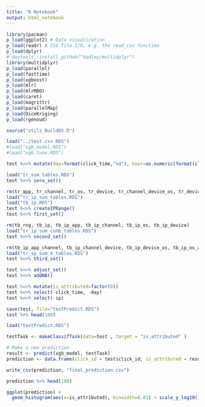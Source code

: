 ```yaml
---
title: "R Notebook"
output: html_notebook
---
```


```r
library(pacman)
p_load(ggplot2) # Data visualization
p_load(readr) # CSV file I/O, e.g. the read_csv function
p_load(dplyr)
# devtools::install_github("hadley/multidplyr")
library(multidplyr)
p_load(parallel)
p_load(fasttime)
p_load(xgboost)
p_load(mlr)
p_load(mlrMBO)
p_load(caret)
p_load(magrittr)
p_load(parallelMap)
p_load(DiceKriging)
p_load(rgenoud)

```

```r
source("utils_BuildDS.R")
```

```r
load("../test.csv.RDS")
#load("xgb_model.RDS")
#load("xgb.tune.RDS")
```

```r
test %<>% mutate(day=format(click_time,"%d"), hour=as.numeric(format(click_time,"%H") ))

load("tr_sum_tables.RDS")
test %<>% zero_set()
```

```r
rm(tr_app, tr_channel, tr_os, tr_device, tr_channel_device_os, tr_device_app, tr_device_os)
load("tr_ip_sum_tables.RDS")
load("tb_ip.RDS")
test %<>% createIPRange()
test %<>% first_set()
```


```r
rm(tb_rng, tb_ip, tb_ip_app, tb_ip_channel, tb_ip_os, tb_ip_device)
load("tr_ip_sum_comb_tables.RDS")
test %<>% second_set()
```

```r
rm(tb_ip_app_channel, tb_ip_channel_device, tb_ip_device_os, tb_ip_os_app)
load("tr_ip_sum_4_tables.RDS")
test %<>% third_set()

```

```r
test %<>% adjust_set()
test %<>% addNB()
```

```r
test %<>% mutate(is_attributed=factor(0))
test %<>% select(-click_time, -day)
test %<>% select(-ip)

save(test, file="testPredict.RDS")
test %>% head(100)
```

```r
load("testPredict.RDS")

testTask <- makeClassifTask(data=test , target = "is_attributed" )
```

```r
# Make a new prediction
result <- predict(xgb_model, testTask)
prediction <- data.frame(click_id = test$click_id, is_attributed = result$data$prob.1) 

write_csv(prediction, "final_prediction.csv")
```

```r
prediction %>% head(100)
```

```r
ggplot(prediction) +
  geom_histogram(aes(x=is_attributed), binwidth=0.01) + scale_y_log10()
  
```

